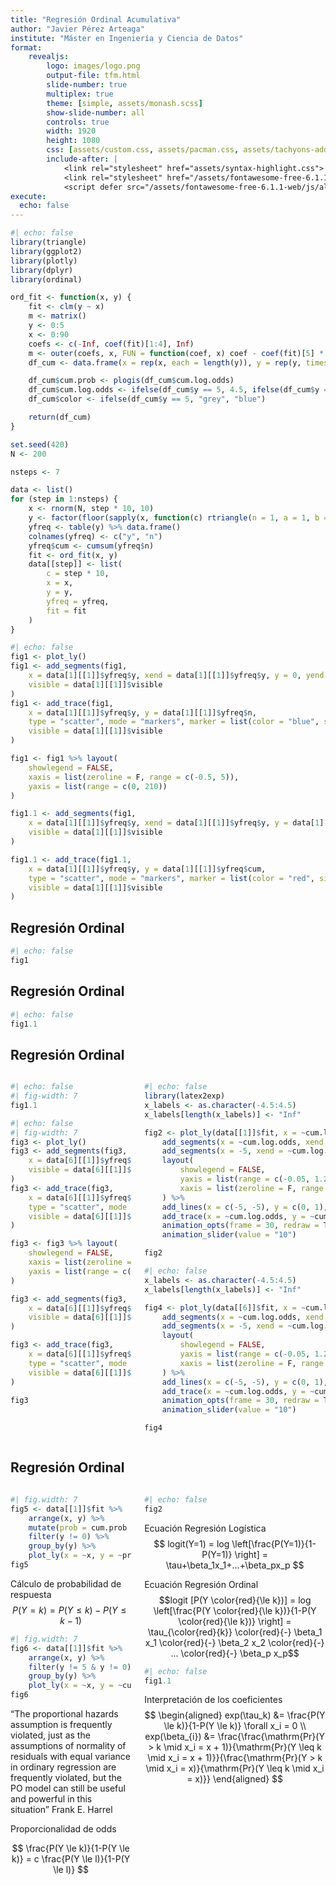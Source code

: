 ```yaml
---
title: "Regresión Ordinal Acumulativa"
author: "Javier Pérez Arteaga"
institute: "Máster en Ingeniería y Ciencia de Datos"
format:
    revealjs:
        logo: images/logo.png
        output-file: tfm.html
        slide-number: true
        multiplex: true
        theme: [simple, assets/monash.scss]
        show-slide-number: all
        controls: true
        width: 1920
        height: 1080
        css: [assets/custom.css, assets/pacman.css, assets/tachyons-addon.css]
        include-after: |
            <link rel="stylesheet" href="assets/syntax-highlight.css">
            <link rel="stylesheet" href="/assets/fontawesome-free-6.1.1-web/css/font-awesome.min.css">
            <script defer src="/assets/fontawesome-free-6.1.1-web/js/all.min.js"></script>
execute:
  echo: false
---
```




```r
#| echo: false
library(triangle)
library(ggplot2)
library(plotly)
library(dplyr)
library(ordinal)

ord_fit <- function(x, y) {
    fit <- clm(y ~ x)
    m <- matrix()
    y <- 0:5
    x <- 0:90
    coefs <- c(-Inf, coef(fit)[1:4], Inf)
    m <- outer(coefs, x, FUN = function(coef, x) coef - coef(fit)[5] * x)
    df_cum <- data.frame(x = rep(x, each = length(y)), y = rep(y, times = length(x)), cum.log.odds = c(m))

    df_cum$cum.prob <- plogis(df_cum$cum.log.odds)
    df_cum$cum.log.odds <- ifelse(df_cum$y == 5, 4.5, ifelse(df_cum$y == 0, -5.5, df_cum$cum.log.odds))
    df_cum$color <- ifelse(df_cum$y == 5, "grey", "blue")

    return(df_cum)
}

set.seed(420)
N <- 200

nsteps <- 7

data <- list()
for (step in 1:nsteps) {
    x <- rnorm(N, step * 10, 10)
    y <- factor(floor(sapply(x, function(c) rtriangle(n = 1, a = 1, b = 5.99, c = min(5.99, max(1, c %/% 10))))), levels = 1:5)
    yfreq <- table(y) %>% data.frame()
    colnames(yfreq) <- c("y", "n")
    yfreq$cum <- cumsum(yfreq$n)
    fit <- ord_fit(x, y)
    data[[step]] <- list(
        c = step * 10,
        x = x,
        y = y,
        yfreq = yfreq,
        fit = fit
    )
}

```

```r
#| echo: false
fig1 <- plot_ly()
fig1 <- add_segments(fig1,
    x = data[1][[1]]$yfreq$y, xend = data[1][[1]]$yfreq$y, y = 0, yend = data[1][[1]]$yfreq$n, line = list(width = 4, color = "blue"),
    visible = data[1][[1]]$visible
)
fig1 <- add_trace(fig1,
    x = data[1][[1]]$yfreq$y, y = data[1][[1]]$yfreq$n,
    type = "scatter", mode = "markers", marker = list(color = "blue", size = 15),
    visible = data[1][[1]]$visible
)

fig1 <- fig1 %>% layout(
    showlegend = FALSE,
    xaxis = list(zeroline = F, range = c(-0.5, 5)),
    yaxis = list(range = c(0, 210))
)

fig1.1 <- add_segments(fig1,
    x = data[1][[1]]$yfreq$y, xend = data[1][[1]]$yfreq$y, y = data[1][[1]]$yfreq$n, yend = data[1][[1]]$yfreq$cum, line = list(width = 4, color = "red", dash = "dash"),
    visible = data[1][[1]]$visible
)

fig1.1 <- add_trace(fig1.1,
    x = data[1][[1]]$yfreq$y, y = data[1][[1]]$yfreq$cum,
    type = "scatter", mode = "markers", marker = list(color = "red", size = 15),
    visible = data[1][[1]]$visible
)
```





## Regresión Ordinal 


```r
#| echo: false
fig1
```


## Regresión Ordinal {auto-animate=true}



::: {data-id="box1"}

```r
#| echo: false
fig1.1
```


:::


## Regresión Ordinal {auto-animate=true}


:::::: {.columns}



:::::: {.column width="40%"}
::: {data-id="box1"}


```r
#| echo: false
#| fig-width: 7
fig1.1
```


:::


::: {.fragment .fade-left fragment-index=3}


```r
#| echo: false
#| fig-width: 7
fig3 <- plot_ly()
fig3 <- add_segments(fig3,
    x = data[6][[1]]$yfreq$y, xend = data[6][[1]]$yfreq$y, y = 0, yend = data[6][[1]]$yfreq$n, line = list(width = 4, color = "blue"),
    visible = data[6][[1]]$visible
)
fig3 <- add_trace(fig3,
    x = data[6][[1]]$yfreq$y, y = data[6][[1]]$yfreq$n,
    type = "scatter", mode = "markers", marker = list(color = "blue", size = 15),
    visible = data[6][[1]]$visible
)

fig3 <- fig3 %>% layout(
    showlegend = FALSE,
    xaxis = list(zeroline = F, range = c(-0.5, 5)),
    yaxis = list(range = c(0, 210))
)

fig3 <- add_segments(fig3,
    x = data[6][[1]]$yfreq$y, xend = data[6][[1]]$yfreq$y, y = data[6][[1]]$yfreq$n, yend = data[6][[1]]$yfreq$cum, line = list(width = 4, color = "red", dash = "dash"),
    visible = data[6][[1]]$visible
)

fig3 <- add_trace(fig3,
    x = data[6][[1]]$yfreq$y, y = data[6][[1]]$yfreq$cum,
    type = "scatter", mode = "markers", marker = list(color = "red", size = 15),
    visible = data[6][[1]]$visible
)

fig3
```


:::

:::

:::::: {.column width="60%"}

::: {data-id="box2"}



```r
#| echo: false
library(latex2exp)
x_labels <- as.character(-4.5:4.5)
x_labels[length(x_labels)] <- "Inf"

fig2 <- plot_ly(data[[1]]$fit, x = ~cum.log.odds, y = ~cum.prob) %>%
    add_segments(x = ~cum.log.odds, xend = ~cum.log.odds, y = 0, yend = ~cum.prob, frame = ~x, line = list(dash = "dash"), color = ~color) %>%
    add_segments(x = -5, xend = ~cum.log.odds, y = ~cum.prob, yend = ~cum.prob, frame = ~x, line = list(dash = "dash"), color = ~color) %>%
    layout(
        showlegend = FALSE,
        yaxis = list(range = c(-0.05, 1.2), tickvals = seq(0, 1, 0.2)),
        xaxis = list(zeroline = F, range = c(-5, 5))
    ) %>%
    add_lines(x = c(-5, -5), y = c(0, 1), line = list(color = "black", width = 1)) %>%
    add_trace(x = ~cum.log.odds, y = ~cum.prob, type = "scatter", mode = "lines+markers+text", frame = ~x, line = list(color = "blue", shape = "spline"), marker = list(color = ~color, size = 20), text = ~y, textposition = "middle center", textfont = list(color = "white", size = 12)) %>%
    animation_opts(frame = 30, redraw = T, easing = "linear") %>%
    animation_slider(value = "10")

fig2
```

:::


::: {.fragment .fade-left fragment-index=4}

```r
#| echo: false
x_labels <- as.character(-4.5:4.5)
x_labels[length(x_labels)] <- "Inf"

fig4 <- plot_ly(data[[6]]$fit, x = ~cum.log.odds, y = ~cum.prob) %>%
    add_segments(x = ~cum.log.odds, xend = ~cum.log.odds, y = 0, yend = ~cum.prob, frame = ~x, line = list(dash = "dash"), color = ~color) %>%
    add_segments(x = -5, xend = ~cum.log.odds, y = ~cum.prob, yend = ~cum.prob, frame = ~x, line = list(dash = "dash"), color = ~color) %>%
    layout(
        showlegend = FALSE,
        yaxis = list(range = c(-0.05, 1.2), tickvals = seq(0, 1, 0.2)),
        xaxis = list(zeroline = F, range = c(-5, 5))
    ) %>%
    add_lines(x = c(-5, -5), y = c(0, 1), line = list(color = "black", width = 1)) %>%
    add_trace(x = ~cum.log.odds, y = ~cum.prob, type = "scatter", mode = "lines+markers+text", frame = ~x, line = list(color = "blue", shape = "spline"), marker = list(color = ~color, size = 20), text = ~y, textposition = "middle center", textfont = list(color = "white", size = 12)) %>%
    animation_opts(frame = 30, redraw = T, easing = "linear") %>%
    animation_slider(value = "10")

fig4
```

:::


::::::

::::::


## Regresión Ordinal {auto-animate=true}



:::::: {.columns}

:::::: {.column width="40%"}



::: {.r-stack}
::: {.fragment .fade-left fragment-index=4}




```r
#| fig.width: 7
fig5 <- data[[1]]$fit %>%
    arrange(x, y) %>%
    mutate(prob = cum.prob - lag(cum.prob)) %>%
    filter(y != 0) %>%
    group_by(y) %>%
    plot_ly(x = ~x, y = ~prob, split = ~y, type = "scatter", mode = "lines")
fig5
```

:::

::: {.fragment .fade-in fragment-index=5}
::: box
[Cálculo de probabilidad de respuesta]{.story}
<br>
$$
P(Y = k) =  P(Y \le k) - P(Y \le k-1)
$$
:::

:::


:::

::: {.r-stack}
::: {.fragment .fade-left fragment-index=6}

```r
#| fig.width: 7
fig6 <- data[[1]]$fit %>%
    arrange(x, y) %>%
    filter(y != 5 & y != 0) %>%
    group_by(y) %>%
    plot_ly(x = ~x, y = ~cum.log.odds, split = ~y, type = "scatter", mode = "lines")
fig6
```

:::
::: {.fragment .fade-left fragment-index=7}

::: {.fragment .fade-left fragment-index=8}
::: {.absolute left="0" top="-200px" width="600px" .f4 .cite}
["The proportional hazards assumption is frequently violated, just as the
assumptions of normality of residuals with equal variance in ordinary regression
are frequently violated, but the PO model can still be useful and powerful in
this situation"]{.speech .monash-blue2}
<span>Frank E. Harrel</span>
:::

:::


::: box
[Proporcionalidad de odds]{.story}
<br>

$$
\frac{P(Y \le k)}{1-P(Y \le k)} = c \frac{P(Y \le l)}{1-P(Y \le l)}
$$
:::


:::

:::



::::::

:::::: {.column width="60%"}


::: {.r-stack}

::: {data-id="box2"}


```r
#| echo: false
fig2
```
:::

::: {.fragment .fade-in-then-out fragment-index=1}
::: box
[Ecuación Regresión Logística]{.story}
<br>
$$
logit(Y=1) = log \left[\frac{P(Y=1)}{1-P(Y=1)} \right] = \tau+\beta_1x_1+...+\beta_px_p
$$
:::

:::

::: {.fragment .fade-in fragment-index=2}
::: box
[Ecuación Regresión Ordinal]{.story}
<br>
$$logit [P(Y \color{red}{\le k})] = log \left[\frac{P(Y \color{red}{\le k})}{1-P(Y \color{red}{\le k})} \right] = \tau_{\color{red}{k}} \color{red}{-} \beta_1 x_1 \color{red}{-} \beta_2 x_2 \color{red}{-} ... \color{red}{-} \beta_p x_p$$
:::

:::


:::


::: {.r-stack}

::: {data-id="box1"}


```r
#| echo: false
fig1.1
```

:::

::: {.fragment fragment-index=3}
::: box
[Interpretación de los coeficientes]{.story}
<br>
$$
\begin{aligned}
exp(\tau_k) &= \frac{P(Y \le k)}{1-P(Y \le k)} \forall x_i = 0 \\
exp(\beta_{i}) &= \frac{\frac{\mathrm{Pr}(Y > k \mid x_i = x + 1)}{\mathrm{Pr}(Y \leq k \mid x_i = x + 1)}}{\frac{\mathrm{Pr}(Y > k \mid x_i = x)}{\mathrm{Pr}(Y \leq k \mid x_i = x)}}
\end{aligned}
$$
:::

:::



:::

::::::

::::::